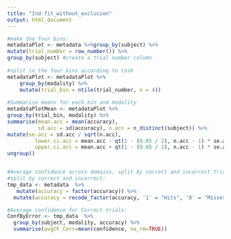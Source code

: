 ```yaml
---
title: "Ind-fit_without_exclusion"
output: html_document
---
```

```r

#make the four bins: 
metadataPlot <- metadata %>%group_by(subject) %>% 
mutate(trial_number = row_number()) %>%
group_by(subject) #create a trial number column
  
#split in the four bins according to task 
metadataPlot <- metadataPlot %>%
    group_by(modality) %>%
    mutate(trial_bin = ntile(trial_number, n = 4)) 
  
#Summarise means for each bin and modality
metadataPlotMean <- metadataPlot %>%
group_by(trial_bin, modality) %>%
summarise(mean.acc = mean(accuracy),
          sd.acc = sd(accuracy), n.acc = n_distinct(subject)) %>%
mutate(se.acc = sd.acc / sqrt(n.acc),
         lower.ci.acc = mean.acc - qt(1 - (0.05 / 2), n.acc - 1) * se.acc,
         upper.ci.acc = mean.acc + qt(1 - (0.05 / 2), n.acc - 1) * se.acc) %>%
ungroup()


#Average confidence across domains, split by correct and incorrect trials
#split by correct and incorrect:
tmp_data <- metadata  %>%
   mutate(accuracy = factor(accuracy)) %>%
  mutate(accuracy = recode_factor(accuracy, '1' = "Hits", '0' = "Misses"))

#Average confidence for Correct trials:
ConfByError <- tmp_data  %>%
  group_by(subject, modality, accuracy) %>% 
  summarise(avgCF_Corr=mean(confidence, na_rm=TRUE)) 
```


